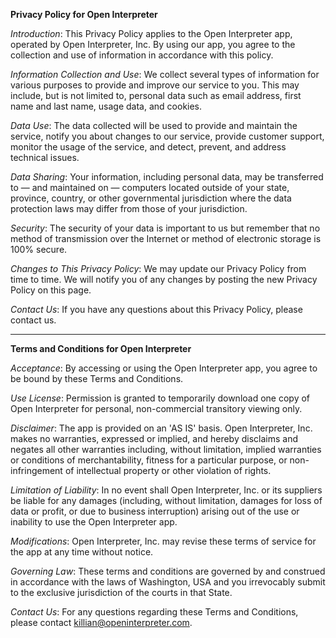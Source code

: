 **Privacy Policy for Open Interpreter**

*Introduction*: This Privacy Policy applies to the Open Interpreter app, operated by Open Interpreter, Inc. By using our app, you agree to the collection and use of information in accordance with this policy.

*Information Collection and Use*: We collect several types of information for various purposes to provide and improve our service to you. This may include, but is not limited to, personal data such as email address, first name and last name, usage data, and cookies.

*Data Use*: The data collected will be used to provide and maintain the service, notify you about changes to our service, provide customer support, monitor the usage of the service, and detect, prevent, and address technical issues.

*Data Sharing*: Your information, including personal data, may be transferred to — and maintained on — computers located outside of your state, province, country, or other governmental jurisdiction where the data protection laws may differ from those of your jurisdiction.

*Security*: The security of your data is important to us but remember that no method of transmission over the Internet or method of electronic storage is 100% secure.

*Changes to This Privacy Policy*: We may update our Privacy Policy from time to time. We will notify you of any changes by posting the new Privacy Policy on this page.

*Contact Us*: If you have any questions about this Privacy Policy, please contact us.

---

**Terms and Conditions for Open Interpreter**

*Acceptance*: By accessing or using the Open Interpreter app, you agree to be bound by these Terms and Conditions.

*Use License*: Permission is granted to temporarily download one copy of Open Interpreter for personal, non-commercial transitory viewing only.

*Disclaimer*: The app is provided on an 'AS IS' basis. Open Interpreter, Inc. makes no warranties, expressed or implied, and hereby disclaims and negates all other warranties including, without limitation, implied warranties or conditions of merchantability, fitness for a particular purpose, or non-infringement of intellectual property or other violation of rights.

*Limitation of Liability*: In no event shall Open Interpreter, Inc. or its suppliers be liable for any damages (including, without limitation, damages for loss of data or profit, or due to business interruption) arising out of the use or inability to use the Open Interpreter app.

*Modifications*: Open Interpreter, Inc. may revise these terms of service for the app at any time without notice.

*Governing Law*: These terms and conditions are governed by and construed in accordance with the laws of Washington, USA and you irrevocably submit to the exclusive jurisdiction of the courts in that State.

*Contact Us*: For any questions regarding these Terms and Conditions, please contact killian@openinterpreter.com.